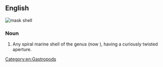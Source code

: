 ==English==
[[File:Distorsio clathrata life.jpg|thumb|mask shell]]
{{wikipedia|Distorsio}}
{{wikispecies|Personidae}}

===Noun===
{{en-noun}}

# {{lb|en|zoology}} Any spiral marine shell of the genus {{taxlink|Persona|genus|noshow=1}} (now {{taxlink|Distorsio|genus|noshow=1}}), having a curiously twisted aperture.

[[Category:en:Gastropods]]